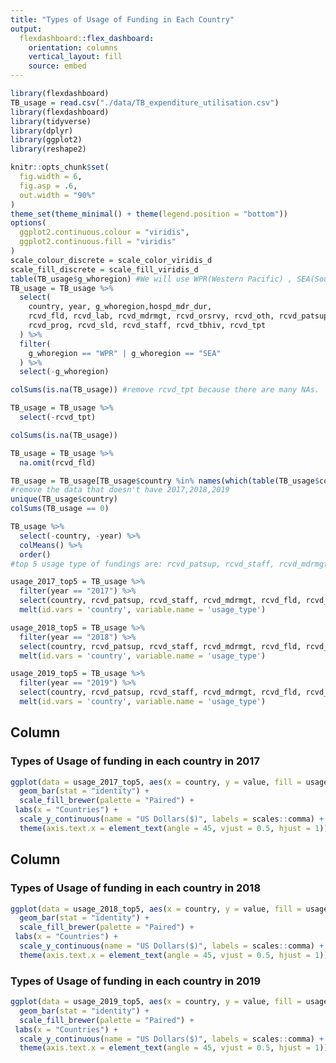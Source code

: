 ```yaml
---
title: "Types of Usage of Funding in Each Country"
output: 
  flexdashboard::flex_dashboard:
    orientation: columns
    vertical_layout: fill
    source: embed
---
```


```r
library(flexdashboard)
TB_usage = read.csv("./data/TB_expenditure_utilisation.csv")
library(flexdashboard)
library(tidyverse)
library(dplyr)
library(ggplot2)
library(reshape2)

knitr::opts_chunk$set(
  fig.width = 6,
  fig.asp = .6,
  out.width = "90%"
)
theme_set(theme_minimal() + theme(legend.position = "bottom"))
options(
  ggplot2.continuous.colour = "viridis",
  ggplot2.continuous.fill = "viridis"
)
scale_colour_discrete = scale_color_viridis_d
scale_fill_discrete = scale_fill_viridis_d
table(TB_usage$g_whoregion) #We will use WPR(Western Pacific) , SEA(South East Asia)
TB_usage = TB_usage %>%
  select(
    country, year, g_whoregion,hospd_mdr_dur,
    rcvd_fld, rcvd_lab, rcvd_mdrmgt, rcvd_orsrvy, rcvd_oth, rcvd_patsup, 
    rcvd_prog, rcvd_sld, rcvd_staff, rcvd_tbhiv, rcvd_tpt
  ) %>%
  filter(
    g_whoregion == "WPR" | g_whoregion == "SEA"
  ) %>%
  select(-g_whoregion)

colSums(is.na(TB_usage)) #remove rcvd_tpt because there are many NAs.

TB_usage = TB_usage %>% 
  select(-rcvd_tpt) 

colSums(is.na(TB_usage))

TB_usage = TB_usage %>%
  na.omit(rcvd_fld)

TB_usage = TB_usage[TB_usage$country %in% names(which(table(TB_usage$country) > 2)), ] 
#remove the data that doesn't have 2017,2018,2019
unique(TB_usage$country)
colSums(TB_usage == 0)

TB_usage %>%
  select(-country, -year) %>%
  colMeans() %>%
  order() 
#top 5 usage type of fundings are: rcvd_patsup, rcvd_staff, rcvd_mdrmgt, rcvd_fld, rcvd_oth

usage_2017_top5 = TB_usage %>% 
  filter(year == "2017") %>%
  select(country, rcvd_patsup, rcvd_staff, rcvd_mdrmgt, rcvd_fld, rcvd_oth) %>%
  melt(id.vars = 'country', variable.name = 'usage_type')

usage_2018_top5 = TB_usage %>% 
  filter(year == "2018") %>%
  select(country, rcvd_patsup, rcvd_staff, rcvd_mdrmgt, rcvd_fld, rcvd_oth) %>%
  melt(id.vars = 'country', variable.name = 'usage_type')

usage_2019_top5 = TB_usage %>% 
  filter(year == "2019") %>%
  select(country, rcvd_patsup, rcvd_staff, rcvd_mdrmgt, rcvd_fld, rcvd_oth) %>%
  melt(id.vars = 'country', variable.name = 'usage_type')
```

Column {data-width=650}
-----------------------------------------------------------------------

### Types of Usage of funding in each country in 2017

```r
ggplot(data = usage_2017_top5, aes(x = country, y = value, fill = usage_type)) +
  geom_bar(stat = "identity") +
  scale_fill_brewer(palette = "Paired") +
 labs(x = "Countries") +
  scale_y_continuous(name = "US Dollars($)", labels = scales::comma) +
  theme(axis.text.x = element_text(angle = 45, vjust = 0.5, hjust = 1))
```

Column {data-width=350}
-----------------------------------------------------------------------

### Types of Usage of funding in each country in 2018

```r
ggplot(data = usage_2018_top5, aes(x = country, y = value, fill = usage_type)) +
  geom_bar(stat = "identity") +
  scale_fill_brewer(palette = "Paired") +
 labs(x = "Countries") +
  scale_y_continuous(name = "US Dollars($)", labels = scales::comma) +
  theme(axis.text.x = element_text(angle = 45, vjust = 0.5, hjust = 1))
```

### Types of Usage of funding in each country in 2019

```r
ggplot(data = usage_2019_top5, aes(x = country, y = value, fill = usage_type)) +
  geom_bar(stat = "identity") +
  scale_fill_brewer(palette = "Paired") +
 labs(x = "Countries") +
  scale_y_continuous(name = "US Dollars($)", labels = scales::comma) +
  theme(axis.text.x = element_text(angle = 45, vjust = 0.5, hjust = 1))
```

